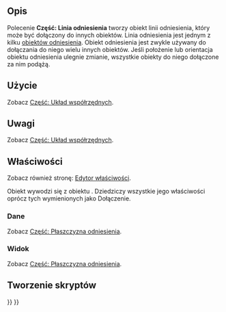 <languages/>

{{Docnav/pl
|[[Part_DatumPlane/pl|Część: Płaszczyzna odniesienia]]
|[[Part_DatumPoint/pl|Część: Punkt odniesienia]]
|[[Std_Base/pl|Std: Narzędzia standardowe]]
|IconL=Part_DatumPlane.svg
|IconR=Part_DatumPoint.svg
|IconC=Freecad.svg
}}

{{GuiCommand/pl
|Name=Part DatumLine
|Name/pl=Część: Linia odniesienia
|Workbenches=Wszystkie
|Version=1.1
|SeeAlso=[[Part_CoordinateSystem/pl|Część: Układ współrzędnych]], [[Part_DatumPlane/pl|Część: Płaszczyzna odniesienia]], [[Part_DatumPoint/pl|Część: Punkt odniesienia]]
}}

<span id="Description"></span>
==Opis==

Polecenie '''Część: Linia odniesienia''' tworzy obiekt linii odniesienia, który może być dołączony do innych obiektów. Linia odniesienia jest jednym z kilku [[Std_Base/pl#Utwórz_geometrie_odniesienia|obiektów odniesienia]]. Obiekt odniesienia jest zwykle używany do dołączania do niego wielu innych obiektów. Jeśli położenie lub orientacja obiektu odniesienia ulegnie zmianie, wszystkie obiekty do niego dołączone za nim podążą.

<span id="Usage"></span>
==Użycie==

Zobacz [[Part_CoordinateSystem/pl#Użycie|Część: Układ współrzędnych]].

<span id="Notes"></span>
==Uwagi==

Zobacz [[Part_CoordinateSystem/pl#Uwagi|Część: Układ współrzędnych]].

<span id="Properties"></span>
==Właściwości==

Zobacz również stronę: [[Property_editor/pl|Edytor właściwości]].

Obiekt {{Incode|Part::DatumLine}} wywodzi się z obiektu {{Incode|App::Line}}. Dziedziczy wszystkie jego właściwości oprócz tych wymienionych jako Dołączenie.

<span id="Data"></span>
===Dane===

Zobacz [[Part_DatumPlane/pl#Dane|Część: Płaszczyzna odniesienia]].

<span id="View"></span>
===Widok===

Zobacz [[Part_DatumPlane/pl#Widok|Część: Płaszczyzna odniesienia]].

<span id="Scripting"></span>
==Tworzenie skryptów==

{{Code|code=
import FreeCAD as App

<!--T:18-->
doc = App.newDocument()
obj = doc.addObject("Part::DatumLine", "DatumLine")
doc.recompute()
}}


{{Docnav/pl
|[[Part_DatumPlane/pl|Część: Płaszczyzna odniesienia]]
|[[Part_DatumPoint/pl|Część: Punkt odniesienia]]
|[[Std_Base/pl|Std: Narzędzia standardowe]]
|IconL=Part_DatumPlane.svg
|IconR=Part_DatumPoint.svg
|IconC=Freecad.svg
}}

{{Std_Base_navi{{#translation:}}}}
{{Userdocnavi{{#translation:}}}}